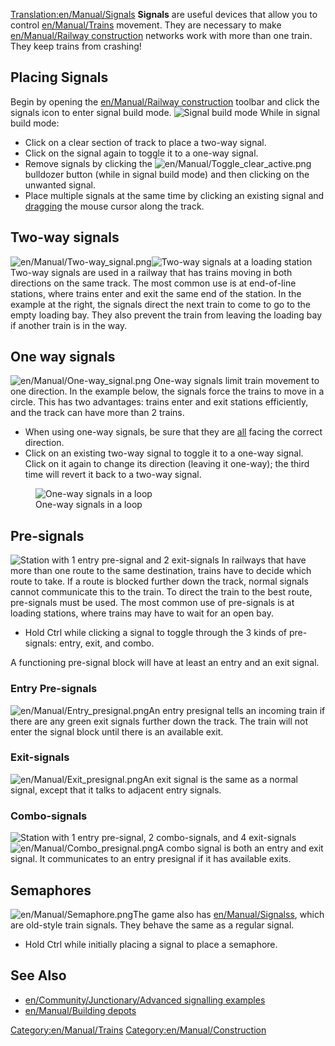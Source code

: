 [[Translation:en/Manual/Signals]]
{{en/Manual/Navigation}}
'''Signals''' are useful devices that allow you to control [[en/Manual/Trains]] movement.  They are necessary to make [[en/Manual/Railway construction]] networks work with more than one train.  They keep trains from crashing!

[[Category:en/Manual/Trains]]
[[Category:en/Manual/Construction]]

==Placing Signals==
Begin by opening the [[en/Manual/Railway construction]] toolbar and click the signals icon to enter signal build mode.  
[[File:en/Manual/Signals-icon2.png|none|frame|Signal build mode]]
While in signal build mode:

*Click on a clear section of track to place a two-way signal.
*Click on the signal again to toggle it to a one-way signal. 
*Remove signals by clicking the [[File:en/Manual/Toggle clear active.png]] bulldozer button (while in signal build mode) and then clicking on the unwanted signal.
*Place multiple signals at the same time by clicking an existing signal and [https://www.wikipedia.org/wiki/Drag-and-drop dragging] the mouse cursor along the track.

==Two-way signals==
[[File:en/Manual/Two-way signal.png|frame|left]][[File:en/Manual/2-way signals.png|frame|right|Two-way signals at a loading station]]
Two-way signals are used in a railway that has trains moving in both directions on the same track.  The most common use is at end-of-line stations, where trains enter and exit the same end of the station.  In the example at the right, the signals direct the next train to come to go to the empty loading bay.  They also prevent the train from leaving the loading bay if another train is in the way.<br clear="all" />

==One way signals==
[[File:en/Manual/One-way signal.png|frame|left]]
One-way signals limit train movement to one direction.  In the example below, the signals force the trains to move in a circle. This has two advantages: trains enter and exit stations efficiently, and the track can have more than 2 trains.  
*When using one-way signals, be sure that they are <u>all</u> facing the correct direction.
*Click on an existing two-way signal to toggle it to a one-way signal. Click on it again to change its direction (leaving it one-way); the third time will revert it back to a two-way signal.
[[File:en/Manual/1-way signal loop.png|frame|none|One-way signals in a loop]]

==Pre-signals==
[[File:en/Manual/Station with pre-signals.png|frame|right|Station with 1 entry pre-signal and 2 exit-signals]]
In railways that have more than one route to the same destination, trains have to decide which route to take. If a route is blocked further down the track, normal signals cannot communicate this to the train. To direct the train to the best route, pre-signals must be used.  The most common use of pre-signals is at loading stations, where trains may have to wait for an open bay.

*Hold Ctrl while clicking a signal to toggle through the 3 kinds of pre-signals: entry, exit, and combo.  

A functioning pre-signal block will have at least an entry and an exit signal.

===Entry Pre-signals===
[[File:en/Manual/Entry presignal.png|frame|left]]An entry presignal tells an incoming train if there are any green exit signals further down the track.  The train will not enter the signal block until there is an available exit.<br clear="all" />

===Exit-signals===
[[File:en/Manual/Exit presignal.png|frame|left]]An exit signal is the same as a normal signal, except that it talks to adjacent entry signals.<br clear="all" />

===Combo-signals===
[[File:en/Manual/Station with pre-signals2.png|frame|right|Station with 1 entry pre-signal, 2 combo-signals, and 4 exit-signals]]
[[File:en/Manual/Combo presignal.png|frame|left]]A combo signal is both an entry and exit signal.  It communicates to an entry presignal if it has available exits.<br clear="all" />

==Semaphores==
[[File:en/Manual/Semaphore.png|frame|left]]The game also has [[en/Manual/Signals]]s, which are old-style train signals.  They behave the same as a regular signal.
*Hold Ctrl while initially placing a signal to place a semaphore.<br clear="all" />

==See Also==
* [[en/Community/Junctionary/Advanced signalling examples]]
* [[en/Manual/Building depots]]